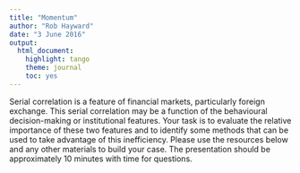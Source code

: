 ```yaml
---
title: "Momentum"
author: "Rob Hayward"
date: "3 June 2016"
output: 
  html_document: 
    highlight: tango
    theme: journal
    toc: yes
---
```

Serial correlation is a feature of financial markets, particularly foreign exchange. This serial correlation may be a function of the behavioural decision-making or institutional features.  Your task is to evaluate the relative importance of these two features and to identify some methods that can be used to take advantage of this inefficiency.  Please use the resources below and any other materials to build your case.  The presentation should be approximately 10 minutes with time for questions.
